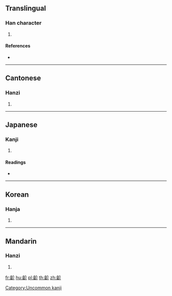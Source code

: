 {{character info/new}}
==Translingual==

===Han character===
{{Han char|rn=211|rad=齒|as=04|sn=19|four=28720|canj=YUOLL}}

# {{defn|Han|sort=齒04}}

====References====
* {{Han ref|kx=1533.030|dkj=48603|dj=2071.060|hdz=74790.030|uh=9F58|ud=40792|bh=F3FC|bd=62460}}

----

==Cantonese==

===Hanzi===
{{yue-hanzi|jyut=|y=haai6}}

# {{defn|lang=yue|sort=齒04}}

----

==Japanese==

===Kanji===
{{ja-kanji|grade=|rs=齒04}}

# {{defn|lang=ja|sort=齒04}}

====Readings====
* {{ja-readings|on=[[かい]] (kai), [[がい]] (gai)|kun=}}

----

==Korean==

===Hanja===
{{ko-hanja|hangeul=계}}

# {{defn|lang=ko|sort=齒04}}

[[Category:Uncommon kanji]]

----

==Mandarin==

===Hanzi===
{{cmn-hanzi|pin=[[xiè]] ([[xie4]]), [[zé]] ([[ze2]])|wg=hsieh<sup>4</sup>, tse<sup>2</sup>}}

# {{defn|lang=cmn|sort=齒04}}

[[fr:齘]]
[[hu:齘]]
[[pl:齘]]
[[th:齘]]
[[zh:齘]]